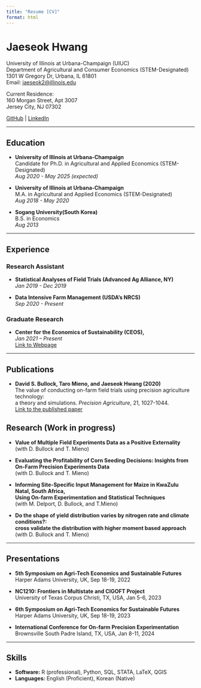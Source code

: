 ```yaml
---
title: "Resume [CV]"
format: html
---
```


# Jaeseok Hwang 

University of Illinois at Urbana-Champaign (UIUC)  
Department of Agricultural and Consumer Economics (STEM-Designated)  
1301 W Gregory Dr, Urbana, IL 61801  
Email: [jaeseok2@illinois.edu](mailto:jaeseok2@illinois.edu)  

Current Residence: <br>
160 Morgan Street, Apt 3007 <br>
Jersey City, NJ 07302 

[GitHub](https://github.com/jaeseokh) | [LinkedIn](https://www.linkedin.com/in/jaeseok-hwang-0b06741a1/)

---

## Education

- **University of Illinois at Urbana-Champaign** <br>
Candidate for Ph.D. in Agricultural and Applied Economics (STEM-Designated)  
*Aug 2020 - May 2025 (expected)*

- **University of Illinois at Urbana-Champaign** <br> 
M.A. in Agricultural and Applied Economics (STEM-Designated)  
*Aug 2018 - May 2020*

-  **Sogang University(South Korea)**  
B.S. in Economics  
*Aug 2013*

---

## Experience

### Research Assistant 

- **Statistical Analyses of Field Trials (Advanced Ag Alliance, NY)** <br>
*Jan 2019 - Dec 2019* <br>

- **Data Intensive Farm Management (USDA's NRCS)** <br>
*Sep 2020 - Present*

### Graduate Research 
- **Center for the Economics of Sustainability (CEOS), ** <br>
*Jan 2021 – Present* <br>
[Link to Webpage](https://ceos.illinois.edu/who-we-are/graduate-students)

---

## Publications

- **David S. Bullock, Taro Mieno, and Jaeseok Hwang (2020)**  <br> The value of conducting on-farm field trials using precision agriculture technology: <br> a theory and simulations. *Precision Agriculture*, 21, 1027-1044.<br>
 [Link to the published paper](https://link.springer.com/article/10.1007/s11119-019-09706-1)

## Research (Work in progress)

- **Value of Multiple Field Experiments Data as a Positive Externality** <br>
   (with D. Bullock and T. Mieno)

- **Evaluating the Profitability of Corn Seeding Decisions: Insights from On-Farm Precision Experiments Data** <br>
  (with D. Bullock and T. Mieno)

- **Informing Site-Specific Input Management for Maize in KwaZulu Natal, South Africa,<br> Using On-farm Experimentation and Statistical Techniques** <br> 
 (with M. Delport, D. Bullock, and T.Mieno)

- **Do the shape of yield distribution varies by nitrogen rate and climate conditions?: <br> cross validate the distribution with higher moment based approach** <br> 
 (with D. Bullock and T. Mieno)


---

## Presentations

- **5th Symposium on Agri-Tech Economics and Sustainable Futures**  
  Harper Adams University, UK, Sep 18-19, 2022

- **NC1210: Frontiers in Multistate and CIGOFT Project**  
  University of Texas Corpus Christi, TX, USA, Jan 5-6, 2023

- **6th Symposium on Agri-Tech Economics for Sustainable Futures**  
  Harper Adams University, UK, Sep 18-19, 2023

- **International Conference for On-farm Precision Experimentation**   
  Brownsville South Padre Island, TX, USA, Jan 8-11, 2024

---

## Skills

- **Software:** R (professional), Python, SQL, STATA, LaTeX, QGIS 
- **Languages:** English (Proficient), Korean (Native)

